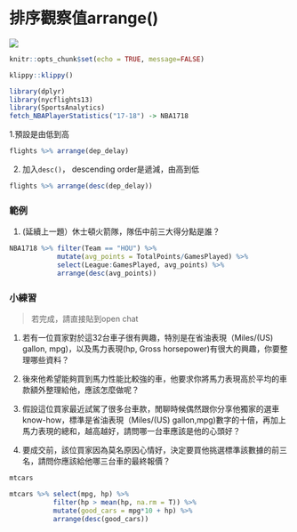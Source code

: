 # 排序觀察值arrange()

![](./graph/arrange.png)

```r
knitr::opts_chunk$set(echo = TRUE, message=FALSE)
```

```r
klippy::klippy()
```

```r
library(dplyr)
library(nycflights13)
library(SportsAnalytics)
fetch_NBAPlayerStatistics("17-18") -> NBA1718
```

1.預設是由低到高
```r
flights %>% arrange(dep_delay)
```

2. 加入`desc()`， descending order是遞減，由高到低
```r
flights %>% arrange(desc(dep_delay))
```

### 範例{-}
1. (延續上一題）休士頓火箭隊，隊伍中前三大得分點是誰？


```r
NBA1718 %>% filter(Team == "HOU") %>%
            mutate(avg_points = TotalPoints/GamesPlayed) %>% 
            select(League:GamesPlayed, avg_points) %>% 
            arrange(desc(avg_points))
```

### 小練習{-}

> 若完成，請直接貼到open chat

1. 若有一位買家對於這32台車子很有興趣，特別是在省油表現（Miles/(US) gallon, mpg)，以及馬力表現(hp, Gross horsepower)有很大的興趣，你要整理哪些資料？

2. 後來他希望能夠買到馬力性能比較強的車，他要求你將馬力表現高於平均的車款額外整理給他，應該怎麼做呢？

3. 假設這位買家最近試駕了很多台車款，閒聊時候偶然跟你分享他獨家的選車know-how，標準是省油表現（Miles/(US) gallon,mpg)數字的十倍，再加上馬力表現的總和，越高越好，請問哪一台車應該是他的心頭好？

4. 要成交前，該位買家因為莫名原因心情好，決定要買他挑選標準該數據的前三名，請問你應該給他哪三台車的最終報價？

```r
mtcars
```

```r
mtcars %>% select(mpg, hp) %>% 
           filter(hp > mean(hp, na.rm = T)) %>% 
           mutate(good_cars = mpg*10 + hp) %>% 
           arrange(desc(good_cars))
```
